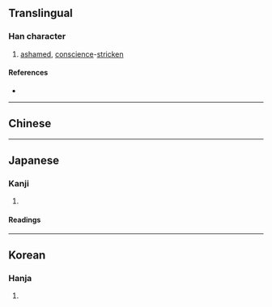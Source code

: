 {{also|愧}}
{{character info/new}}
==Translingual==

===Han character===
{{Han char|rn=38|rad=女|as=10|sn=13|four=46413|canj=VHUI|ids=⿰女鬼}}

# [[ashamed]], [[conscience]]-[[stricken]]

====References====
* {{Han ref|kx=0268.310|dkj=06600|dj=0536.060|hdz=21067.030|uh=5ABF|ud=23231|bh=DCFB|bd=56571}}

----

==Chinese==
{{zh-see|愧|v}}

----

==Japanese==

===Kanji===
{{ja-kanji|grade=|rs=女10}}

# {{defn|lang=ja|sort=女10}}

====Readings====
{{ja-readings
|goon=き<き<くゐ
|kanon=き<き<くゐ
|kun=は-じる<は-ぢる, はずかし-める<はづかし-める, とが-める
}}

----

==Korean==

===Hanja===
{{ko-hanja|hangeul=괴|rv=goe|mr=koe}}

# {{defn|lang=ko|sort=女10}}